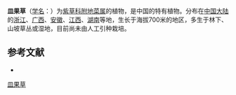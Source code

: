 {{Speciesbox
| name = 皿果草
| status = 
| status_system = 
| image =
| genus = Trigonotis
| species = cupulifera
| authority = (I. M. Johnst.) W. T. Wang
}}

'''皿果草'''（[[学名|学名]]：{{lang|la|''Trigonotis cupulifera''}}）为[[紫草科|紫草科]][[附地菜属|附地菜属]]的植物，是中国的特有植物。分布在[[中国大陆|中国大陆]]的[[浙江|浙江]]、[[广西|广西]]、[[安徽|安徽]]、[[江西|江西]]、[[湖南|湖南]]等地，生长于海拔700米的地区，多生于林下、山坡草丛或湿地，目前尚未由人工引种栽培。

== 参考文献 ==
<div class="references-small">
* {{cite web| url =http://www.bioinfo.cn/db05/KmzwSpecies.php?action=view&id=1988| title =皿果草| work =《中国高等植物数据库全库》| publisher =中国科学院微生物研究所| author =昆明植物研究所| accessdate =2009-02-22| deadurl =yes| archiveurl =https://web.archive.org/web/20160305101733/http://www.bioinfo.cn/db05/KmzwSpecies.php?action=view&id=1988| archivedate =2016年3月5日| df =}}
</div>
{{Taxonbar|from=Q15225775}}

[[Category:附地菜属|皿果草]]


{{植物小作品}}